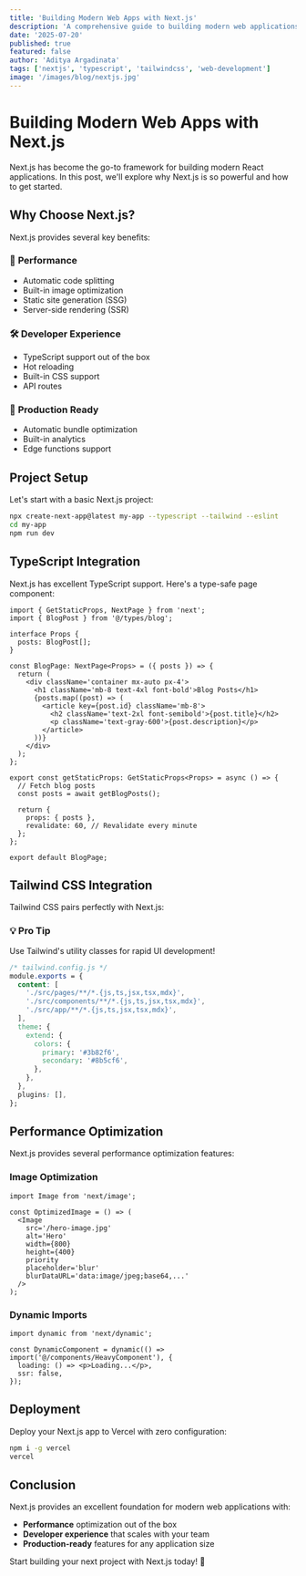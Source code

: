```yaml
---
title: 'Building Modern Web Apps with Next.js'
description: 'A comprehensive guide to building modern web applications using Next.js, TypeScript, and Tailwind CSS'
date: '2025-07-20'
published: true
featured: false
author: 'Aditya Argadinata'
tags: ['nextjs', 'typescript', 'tailwindcss', 'web-development']
image: '/images/blog/nextjs.jpg'
---
```


# Building Modern Web Apps with Next.js

Next.js has become the go-to framework for building modern React applications. In this post, we'll explore why Next.js is so powerful and how to get started.

## Why Choose Next.js?

Next.js provides several key benefits:

### 🚀 **Performance**

- Automatic code splitting
- Built-in image optimization
- Static site generation (SSG)
- Server-side rendering (SSR)

### 🛠️ **Developer Experience**

- TypeScript support out of the box
- Hot reloading
- Built-in CSS support
- API routes

### 📱 **Production Ready**

- Automatic bundle optimization
- Built-in analytics
- Edge functions support

## Project Setup

Let's start with a basic Next.js project:

```bash
npx create-next-app@latest my-app --typescript --tailwind --eslint
cd my-app
npm run dev
```

## TypeScript Integration

Next.js has excellent TypeScript support. Here's a type-safe page component:

```tsx
import { GetStaticProps, NextPage } from 'next';
import { BlogPost } from '@/types/blog';

interface Props {
  posts: BlogPost[];
}

const BlogPage: NextPage<Props> = ({ posts }) => {
  return (
    <div className='container mx-auto px-4'>
      <h1 className='mb-8 text-4xl font-bold'>Blog Posts</h1>
      {posts.map((post) => (
        <article key={post.id} className='mb-8'>
          <h2 className='text-2xl font-semibold'>{post.title}</h2>
          <p className='text-gray-600'>{post.description}</p>
        </article>
      ))}
    </div>
  );
};

export const getStaticProps: GetStaticProps<Props> = async () => {
  // Fetch blog posts
  const posts = await getBlogPosts();

  return {
    props: { posts },
    revalidate: 60, // Revalidate every minute
  };
};

export default BlogPage;
```

## Tailwind CSS Integration

Tailwind CSS pairs perfectly with Next.js:

<div className='my-6 rounded-lg bg-gradient-to-r from-blue-500 to-purple-600 p-6 text-white'>
  <h3 className='mb-2 text-xl font-bold'>💡 Pro Tip</h3>
  <p>Use Tailwind's utility classes for rapid UI development!</p>
</div>

```css
/* tailwind.config.js */
module.exports = {
  content: [
    './src/pages/**/*.{js,ts,jsx,tsx,mdx}',
    './src/components/**/*.{js,ts,jsx,tsx,mdx}',
    './src/app/**/*.{js,ts,jsx,tsx,mdx}',
  ],
  theme: {
    extend: {
      colors: {
        primary: '#3b82f6',
        secondary: '#8b5cf6',
      },
    },
  },
  plugins: [],
};
```

## Performance Optimization

Next.js provides several performance optimization features:

### Image Optimization

```tsx
import Image from 'next/image';

const OptimizedImage = () => (
  <Image
    src='/hero-image.jpg'
    alt='Hero'
    width={800}
    height={400}
    priority
    placeholder='blur'
    blurDataURL='data:image/jpeg;base64,...'
  />
);
```

### Dynamic Imports

```tsx
import dynamic from 'next/dynamic';

const DynamicComponent = dynamic(() => import('@/components/HeavyComponent'), {
  loading: () => <p>Loading...</p>,
  ssr: false,
});
```

## Deployment

Deploy your Next.js app to Vercel with zero configuration:

```bash
npm i -g vercel
vercel
```

## Conclusion

Next.js provides an excellent foundation for modern web applications with:

- **Performance** optimization out of the box
- **Developer experience** that scales with your team
- **Production-ready** features for any application size

Start building your next project with Next.js today! 🚀
